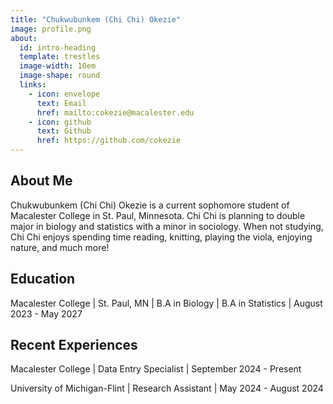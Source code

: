 ```yaml
---
title: "Chukwubunkem (Chi Chi) Okezie"
image: profile.png
about:
  id: intro-heading
  template: trestles
  image-width: 10em
  image-shape: round
  links:
    - icon: envelope
      text: Email
      href: mailto:cokezie@macalester.edu
    - icon: github
      text: Github
      href: https://github.com/cokezie
---
```


:::{#intro-heading}

## About Me 

Chukwubunkem (Chi Chi) Okezie is a current sophomore student of Macalester College in St. Paul, Minnesota. Chi Chi is planning to double major in biology and statistics with a minor in sociology. When not studying, Chi Chi enjoys spending time reading, knitting, playing the viola, enjoying nature, and much more! 

## Education

Macalester College | St. Paul, MN | B.A in Biology | B.A in Statistics | August 2023 - May 2027

## Recent Experiences

Macalester College | Data Entry Specialist | September 2024 - Present

University of Michigan-Flint | Research Assistant | May 2024 - August 2024

:::
